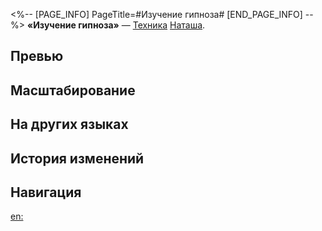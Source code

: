 <%-- [PAGE_INFO]
PageTitle=#Изучение гипноза#
[END_PAGE_INFO] --%>
{{Навык Инфобокс
|Название         = Изучение гипноза
|Изображение      = Навык Изучение гипноза.png
|Персонаж         = Наташа
|Тип              = Техника
|Тэг              = 
|УронСтойк        = 20
|ЭнергияГен       = 
|Энергия          = 
|Длительность     = 
|Описание         = Немедленно атакует противника и после начала боя наносит случайному противнику физический урон, равный 80% от силы атаки Наташи, и имеет {{Доп эффект|базовый шанс}} 100% наложить на всех противников статус Бессилие.<br />Противник со статусом Бессилие наносит на 30% меньше урона в течение 1 хода.
|Свойство1        = 
|Масштабирование1 = 
}}
'''«Изучение гипноза»''' — [[Техника]] [[Наташа]].

==Превью==
{{Превью
|Файл = Изучение гипноза Превью
}}

==Масштабирование==


==На других языках==
{{На других языках
|en   = Hypnosis Research
|zhs  = 催眠研习
|zht  = 催眠研習
|ja   = {{Rubi|催眠研究|さいみんけんきゅう}}
|ko   = 최면 연구
|es   = Investigación sobre hipnosis
|fr   = Recherche sur l'hypnose
|ru   = Изучение гипноза
|th   = Hypnosis Research
|vi   = Nghiên Cứu Thôi Miên
|de   = Hypnoseforschung
|id   = Hypnosis Research
|pt   = Pesquisa Hipnótica
}}

==История изменений==
{{История изменений|3.5}}

==Навигация==
{{Навык Навбокс|Наташа}}

[[en:]]